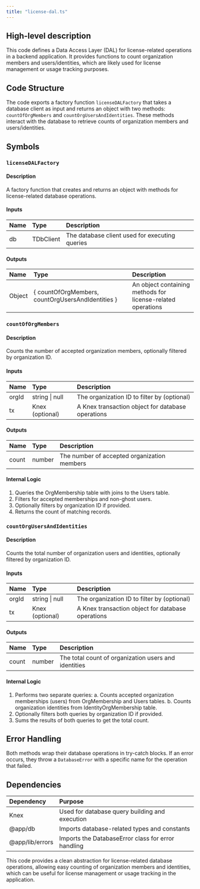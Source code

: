 ```yaml
---
title: "license-dal.ts"
---
```


## High-level description
This code defines a Data Access Layer (DAL) for license-related operations in a backend application. It provides functions to count organization members and users/identities, which are likely used for license management or usage tracking purposes.

## Code Structure
The code exports a factory function `licenseDALFactory` that takes a database client as input and returns an object with two methods: `countOfOrgMembers` and `countOrgUsersAndIdentities`. These methods interact with the database to retrieve counts of organization members and users/identities.

## Symbols

### `licenseDALFactory`
#### Description
A factory function that creates and returns an object with methods for license-related database operations.

#### Inputs
| Name | Type | Description |
|:-----|:-----|:------------|
| db | TDbClient | The database client used for executing queries |

#### Outputs
| Name | Type | Description |
|:-----|:-----|:------------|
| Object | { countOfOrgMembers, countOrgUsersAndIdentities } | An object containing methods for license-related operations |

### `countOfOrgMembers`
#### Description
Counts the number of accepted organization members, optionally filtered by organization ID.

#### Inputs
| Name | Type | Description |
|:-----|:-----|:------------|
| orgId | string \| null | The organization ID to filter by (optional) |
| tx | Knex (optional) | A Knex transaction object for database operations |

#### Outputs
| Name | Type | Description |
|:-----|:-----|:------------|
| count | number | The number of accepted organization members |

#### Internal Logic
1. Queries the OrgMembership table with joins to the Users table.
2. Filters for accepted memberships and non-ghost users.
3. Optionally filters by organization ID if provided.
4. Returns the count of matching records.

### `countOrgUsersAndIdentities`
#### Description
Counts the total number of organization users and identities, optionally filtered by organization ID.

#### Inputs
| Name | Type | Description |
|:-----|:-----|:------------|
| orgId | string \| null | The organization ID to filter by (optional) |
| tx | Knex (optional) | A Knex transaction object for database operations |

#### Outputs
| Name | Type | Description |
|:-----|:-----|:------------|
| count | number | The total count of organization users and identities |

#### Internal Logic
1. Performs two separate queries:
   a. Counts accepted organization memberships (users) from OrgMembership and Users tables.
   b. Counts organization identities from IdentityOrgMembership table.
2. Optionally filters both queries by organization ID if provided.
3. Sums the results of both queries to get the total count.

## Error Handling
Both methods wrap their database operations in try-catch blocks. If an error occurs, they throw a `DatabaseError` with a specific name for the operation that failed.

## Dependencies
| Dependency | Purpose |
|:-----------|:--------|
| Knex | Used for database query building and execution |
| @app/db | Imports database-related types and constants |
| @app/lib/errors | Imports the DatabaseError class for error handling |

This code provides a clean abstraction for license-related database operations, allowing easy counting of organization members and identities, which can be useful for license management or usage tracking in the application.